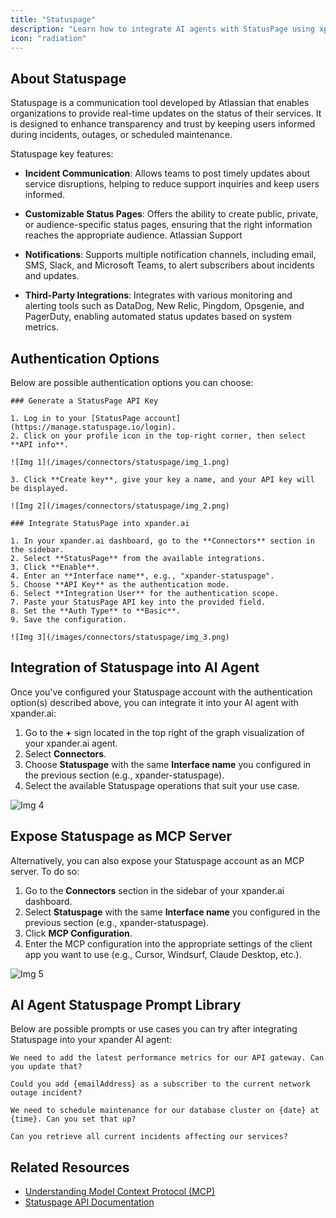 ```yaml
---
title: "Statuspage"
description: "Learn how to integrate AI agents with StatusPage using xpander.ai. Create automated workflows that detect incidents, trigger real-time updates, and communicate seamlessly with users through your customized status page."
icon: "radiation"
---
```


## About Statuspage

Statuspage is a communication tool developed by Atlassian that enables organizations to provide real-time updates on the status of their services. It is designed to enhance transparency and trust by keeping users informed during incidents, outages, or scheduled maintenance.

Statuspage key features:

- **Incident Communication**: Allows teams to post timely updates about service disruptions, helping to reduce support inquiries and keep users informed.

- **Customizable Status Pages**: Offers the ability to create public, private, or audience-specific status pages, ensuring that the right information reaches the appropriate audience.
Atlassian Support

- **Notifications**: Supports multiple notification channels, including email, SMS, Slack, and Microsoft Teams, to alert subscribers about incidents and updates.

- **Third-Party Integrations**: Integrates with various monitoring and alerting tools such as DataDog, New Relic, Pingdom, Opsgenie, and PagerDuty, enabling automated status updates based on system metrics.

## Authentication Options

Below are possible authentication options you can choose:

<Tabs>

  <Tab title="API Access">

    ### Generate a StatusPage API Key

    1. Log in to your [StatusPage account](https://manage.statuspage.io/login).  
    2. Click on your profile icon in the top-right corner, then select **API info**.

    ![Img 1](/images/connectors/statuspage/img_1.png)

    3. Click **Create key**, give your key a name, and your API key will be displayed.

    ![Img 2](/images/connectors/statuspage/img_2.png)
		
    ### Integrate StatusPage into xpander.ai

    1. In your xpander.ai dashboard, go to the **Connectors** section in the sidebar.  
    2. Select **StatusPage** from the available integrations.  
    3. Click **Enable**.  
    4. Enter an **Interface name**, e.g., "xpander-statuspage".  
    5. Choose **API Key** as the authentication mode.  
    6. Select **Integration User** for the authentication scope.  
    7. Paste your StatusPage API key into the provided field.  
    8. Set the **Auth Type** to **Basic**.  
    9. Save the configuration.  

    ![Img 3](/images/connectors/statuspage/img_3.png)

  </Tab>
</Tabs>


## Integration of Statuspage into AI Agent

Once you've configured your Statuspage account with the authentication option(s) described above, you can integrate it into your AI agent with xpander.ai:

1. Go to the **+** sign located in the top right of the graph visualization of your xpander.ai agent.  
2. Select **Connectors**.  
3. Choose **Statuspage** with the same **Interface name** you configured in the previous section (e.g., xpander-statuspage).  
4. Select the available Statuspage operations that suit your use case.  

![Img 4](/images/connectors/statuspage/img_4.png)

## Expose Statuspage as MCP Server

Alternatively, you can also expose your Statuspage account as an MCP server. To do so:

1. Go to the **Connectors** section in the sidebar of your xpander.ai dashboard.  
2. Select **Statuspage** with the same **Interface name** you configured in the previous section (e.g., xpander-statuspage).  
3. Click **MCP Configuration**.  
4. Enter the MCP configuration into the appropriate settings of the client app you want to use (e.g., Cursor, Windsurf, Claude Desktop, etc.).

![Img 5](/images/connectors/statuspage/img_5.png)

## AI Agent Statuspage Prompt Library

Below are possible prompts or use cases you can try after integrating Statuspage into your xpander AI agent:

```
We need to add the latest performance metrics for our API gateway. Can you update that?
```

````
Could you add {emailAddress} as a subscriber to the current network outage incident?
````

```
We need to schedule maintenance for our database cluster on {date} at {time}. Can you set that up?
```

```
Can you retrieve all current incidents affecting our services?
```

## Related Resources

- [Understanding Model Context Protocol (MCP)](/docs/05-human-interfaces/04-mcp)
- [Statuspage API Documentation](https://developer.statuspage.io/#operation/getPages)